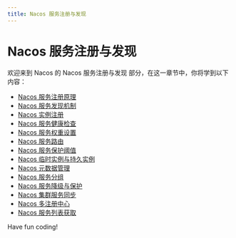 ```yaml
---
title: Nacos 服务注册与发现
---
```


# Nacos 服务注册与发现

欢迎来到 Nacos 的 Nacos 服务注册与发现 部分，在这一章节中，你将学到以下内容：

- [Nacos 服务注册原理](./0-principle-of-nacos-service-registration.mdx)
- [Nacos 服务发现机制](./1-nacos-service-discovery-mechanism.mdx)
- [Nacos 实例注册](./2-nacos-instance-registration.mdx)
- [Nacos 服务健康检查](./3-nacos-service-health-check.mdx)
- [Nacos 服务权重设置](./4-nacos-service-weight-settings.mdx)
- [Nacos 服务路由](./5-nacos-service-routing.mdx)
- [Nacos 服务保护阈值](./6-nacos-service-protection-threshold.mdx)
- [Nacos 临时实例与持久实例](./7-nacos-temporary-and-persistent-instances.mdx)
- [Nacos 元数据管理](./8-nacos-metadata-management.mdx)
- [Nacos 服务分组](./9-nacos-service-grouping.mdx)
- [Nacos 服务降级与保护](./10-nacos-service-downgrade-and-protection.mdx)
- [Nacos 集群服务同步](./11-nacos-cluster-service-synchronization.mdx)
- [Nacos 多注册中心](./12-nacos-multi-registry.mdx)
- [Nacos 服务列表获取](./13-nacos-service-list-get.mdx)

Have fun coding!